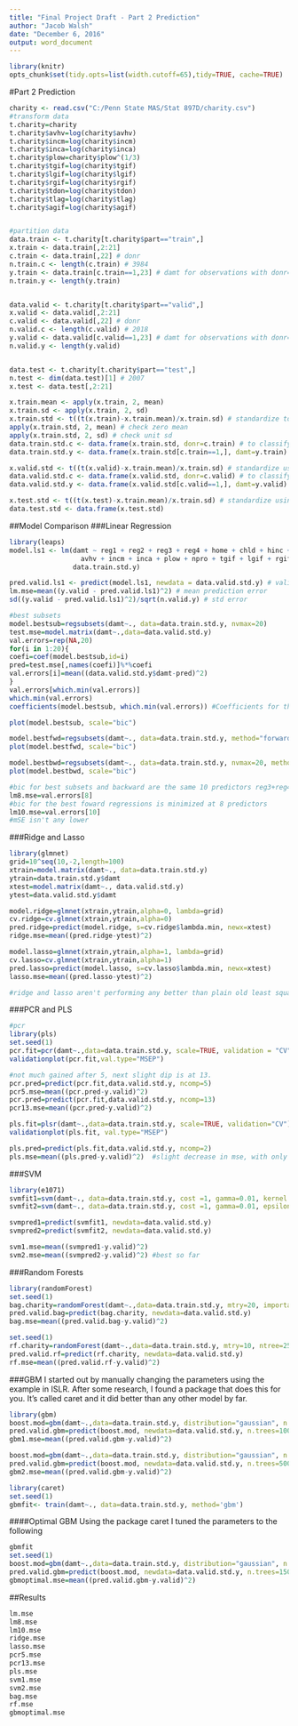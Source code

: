 ---
title: "Final Project Draft - Part 2 Prediction"
author: "Jacob Walsh"
date: "December 6, 2016"
output: word_document
---

```{r}
library(knitr)
opts_chunk$set(tidy.opts=list(width.cutoff=65),tidy=TRUE, cache=TRUE)
```
#Part 2 Prediction
```{r eval=FALSE}
charity <- read.csv("C:/Penn State MAS/Stat 897D/charity.csv")
#transform data
t.charity=charity
t.charity$avhv=log(charity$avhv)
t.charity$incm=log(charity$incm)
t.charity$inca=log(charity$inca)
t.charity$plow=charity$plow^(1/3)
t.charity$tgif=log(charity$tgif)
t.charity$lgif=log(charity$lgif)
t.charity$rgif=log(charity$rgif)
t.charity$tdon=log(charity$tdon)
t.charity$tlag=log(charity$tlag)
t.charity$agif=log(charity$agif)


#partition data
data.train <- t.charity[t.charity$part=="train",]
x.train <- data.train[,2:21]
c.train <- data.train[,22] # donr
n.train.c <- length(c.train) # 3984
y.train <- data.train[c.train==1,23] # damt for observations with donr=1
n.train.y <- length(y.train)


data.valid <- t.charity[t.charity$part=="valid",]
x.valid <- data.valid[,2:21]
c.valid <- data.valid[,22] # donr
n.valid.c <- length(c.valid) # 2018
y.valid <- data.valid[c.valid==1,23] # damt for observations with donr=1
n.valid.y <- length(y.valid)


data.test <- t.charity[t.charity$part=="test",]
n.test <- dim(data.test)[1] # 2007
x.test <- data.test[,2:21]

x.train.mean <- apply(x.train, 2, mean)
x.train.sd <- apply(x.train, 2, sd)
x.train.std <- t((t(x.train)-x.train.mean)/x.train.sd) # standardize to have zero mean and unit sd
apply(x.train.std, 2, mean) # check zero mean
apply(x.train.std, 2, sd) # check unit sd
data.train.std.c <- data.frame(x.train.std, donr=c.train) # to classify donr
data.train.std.y <- data.frame(x.train.std[c.train==1,], damt=y.train) # to predict damt when donr=1

x.valid.std <- t((t(x.valid)-x.train.mean)/x.train.sd) # standardize using training mean and sd
data.valid.std.c <- data.frame(x.valid.std, donr=c.valid) # to classify donr
data.valid.std.y <- data.frame(x.valid.std[c.valid==1,], damt=y.valid) # to predict damt when donr=1

x.test.std <- t((t(x.test)-x.train.mean)/x.train.sd) # standardize using training mean and sd
data.test.std <- data.frame(x.test.std)
```

##Model Comparison
###Linear Regression
```{r eval=FALSE}

library(leaps)
model.ls1 <- lm(damt ~ reg1 + reg2 + reg3 + reg4 + home + chld + hinc + genf + wrat + 
                  avhv + incm + inca + plow + npro + tgif + lgif + rgif + tdon + tlag + agif, 
                data.train.std.y)

pred.valid.ls1 <- predict(model.ls1, newdata = data.valid.std.y) # validation predictions
lm.mse=mean((y.valid - pred.valid.ls1)^2) # mean prediction error
sd((y.valid - pred.valid.ls1)^2)/sqrt(n.valid.y) # std error

#best subsets
model.bestsub=regsubsets(damt~., data=data.train.std.y, nvmax=20)
test.mse=model.matrix(damt~.,data=data.valid.std.y)
val.errors=rep(NA,20)
for(i in 1:20){
coefi=coef(model.bestsub,id=i)
pred=test.mse[,names(coefi)]%*%coefi
val.errors[i]=mean((data.valid.std.y$damt-pred)^2)
}
val.errors[which.min(val.errors)]
which.min(val.errors)
coefficients(model.bestsub, which.min(val.errors)) #Coefficients for the "best" model.  There is no reduction in the amount of predictors to minimize the mean prediction error, all 20 predictors are included.

plot(model.bestsub, scale="bic")

model.bestfwd=regsubsets(damt~., data=data.train.std.y, method="forward")
plot(model.bestfwd, scale="bic")

model.bestbwd=regsubsets(damt~., data=data.train.std.y, nvmax=20, method="backward")
plot(model.bestbwd, scale="bic")

#bic for best subsets and backward are the same 10 predictors reg3+reg4+home+chld+hinc+incm+tgif+lgif+rgif+agif
lm8.mse=val.errors[8]
#bic for the best foward regressions is minimized at 8 predictors
lm10.mse=val.errors[10]
#mSE isn't any lower
```

###Ridge and Lasso
```{r eval=FALSE}
library(glmnet)
grid=10^seq(10,-2,length=100)
xtrain=model.matrix(damt~., data=data.train.std.y)
ytrain=data.train.std.y$damt
xtest=model.matrix(damt~., data.valid.std.y)
ytest=data.valid.std.y$damt

model.ridge=glmnet(xtrain,ytrain,alpha=0, lambda=grid)
cv.ridge=cv.glmnet(xtrain,ytrain,alpha=0)
pred.ridge=predict(model.ridge, s=cv.ridge$lambda.min, newx=xtest)
ridge.mse=mean((pred.ridge-ytest)^2)

model.lasso=glmnet(xtrain,ytrain,alpha=1, lambda=grid)
cv.lasso=cv.glmnet(xtrain,ytrain,alpha=1)
pred.lasso=predict(model.lasso, s=cv.lasso$lambda.min, newx=xtest)
lasso.mse=mean((pred.lasso-ytest)^2)

#ridge and lasso aren't performing any better than plain old least squares.
```

###PCR and PLS
```{r eval=FALSE}

#pcr
library(pls)
set.seed(1)
pcr.fit=pcr(damt~.,data=data.train.std.y, scale=TRUE, validation = "CV")
validationplot(pcr.fit,val.type="MSEP")

#not much gained after 5, next slight dip is at 13.
pcr.pred=predict(pcr.fit,data.valid.std.y, ncomp=5)
pcr5.mse=mean((pcr.pred-y.valid)^2)
pcr.pred=predict(pcr.fit,data.valid.std.y, ncomp=13)
pcr13.mse=mean((pcr.pred-y.valid)^2)

pls.fit=plsr(damt~.,data=data.train.std.y, scale=TRUE, validation="CV")
validationplot(pls.fit, val.type="MSEP")

pls.pred=predict(pls.fit,data.valid.std.y, ncomp=2)
pls.mse=mean((pls.pred-y.valid)^2)  #slight decrease in mse, with only 2 components..
```

###SVM

```{r eval=FALSE}
library(e1071)
svmfit1=svm(damt~., data=data.train.std.y, cost =1, gamma=0.01, kernel = "radial")
svmfit2=svm(damt~., data=data.train.std.y, cost =1, gamma=0.01, epsilon=.2, kernel = "radial") 

svmpred1=predict(svmfit1, newdata=data.valid.std.y)
svmpred2=predict(svmfit2, newdata=data.valid.std.y)

svm1.mse=mean((svmpred1-y.valid)^2)
svm2.mse=mean((svmpred2-y.valid)^2) #best so far
```

###Random Forests
```{r eval=FALSE}
library(randomForest)
set.seed(1)
bag.charity=randomForest(damt~.,data=data.train.std.y, mtry=20, importance=TRUE)
pred.valid.bag=predict(bag.charity, newdata=data.valid.std.y)
bag.mse=mean((pred.valid.bag-y.valid)^2)

set.seed(1)
rf.charity=randomForest(damt~.,data=data.train.std.y, mtry=10, ntree=25, importance=TRUE)
pred.valid.rf=predict(rf.charity, newdata=data.valid.std.y)
rf.mse=mean((pred.valid.rf-y.valid)^2)
```

###GBM
I started out by manually changing the parameters using the example in ISLR.  After some research, I found a package that does this for you.  It's called caret and it did better than any other model by far.
```{r eval=FALSE}
library(gbm)
boost.mod=gbm(damt~.,data=data.train.std.y, distribution="gaussian", n.trees=3000, interaction.depth=4)
pred.valid.gbm=predict(boost.mod, newdata=data.valid.std.y, n.trees=1000)
gbm1.mse=mean((pred.valid.gbm-y.valid)^2)

boost.mod=gbm(damt~.,data=data.train.std.y, distribution="gaussian", n.trees=5000, interaction.depth=6)
pred.valid.gbm=predict(boost.mod, newdata=data.valid.std.y, n.trees=5000)
gbm2.mse=mean((pred.valid.gbm-y.valid)^2)
```

```{r eval=FALSE}
library(caret)
set.seed(1)
gbmfit<- train(damt~., data=data.train.std.y, method='gbm')
```
####Optimal GBM
Using the package caret I tuned the parameters to the following
```{r eval=FALSE}
gbmfit
set.seed(1)
boost.mod=gbm(damt~.,data=data.train.std.y, distribution="gaussian", n.trees=150, interaction.depth=3, shrinkage=0.1, n.minobsinnode=10)
pred.valid.gbm=predict(boost.mod, newdata=data.valid.std.y, n.trees=150)
gbmoptimal.mse=mean((pred.valid.gbm-y.valid)^2)
```

##Results
```{r eval=FALSE}
lm.mse
lm8.mse
lm10.mse
ridge.mse
lasso.mse
pcr5.mse
pcr13.mse
pls.mse
svm1.mse
svm2.mse
bag.mse
rf.mse
gbmoptimal.mse
```
